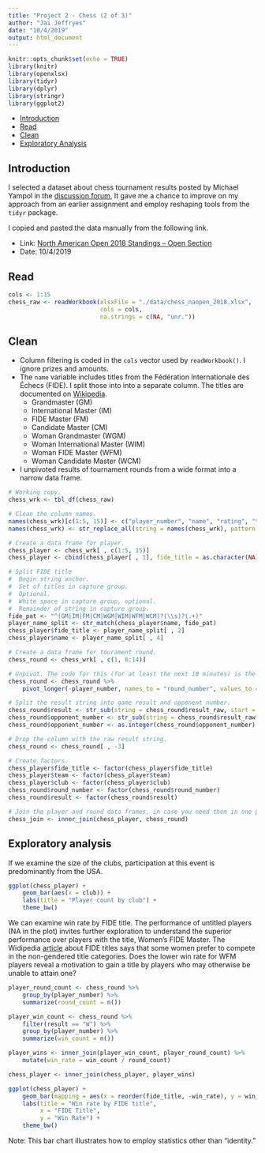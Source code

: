 ```yaml
---
title: "Project 2 - Chess (2 of 3)"
author: "Jai Jeffryes"
date: "10/4/2019"
output: html_document
---
```


```r
knitr::opts_chunk$set(echo = TRUE)
library(knitr)
library(openxlsx)
library(tidyr)
library(dplyr)
library(stringr)
library(ggplot2)
```

- [Introduction](#introduction)
- [Read](#read)
- [Clean](#clean)
- [Exploratory Analysis](#exploratory-analysis)

## Introduction
I selected a dataset about chess tournament results posted by Michael Yampol in the [discussion forum](https://bbhosted.cuny.edu/webapps/discussionboard/do/message?action=list_messages&course_id=_1793305_1&nav=discussion_board_entry&conf_id=_1955210_1&forum_id=_2023615_1&message_id=_33952298_1), It gave me a chance to improve on my approach from an earlier assignment and employ reshaping tools from the `tidyr` package.

I copied and pasted the data manually from the following link.

- Link: [North American Open 2018 Standings – Open Section](https://chessevents.com/2018/12/north-american-open-2018-standings-open-section/)
- Date: 10/4/2019

## Read

```r
cols <- 1:15
chess_raw <- readWorkbook(xlsxFile = "./data/chess_naopen_2018.xlsx",
						  cols = cols,
						  na.strings = c(NA, "unr."))
```

## Clean
- Column filtering is coded in the `cols` vector used by `readWorkbook()`. I ignore prizes and amounts.
- The `name` variable includes titles from the Fédération Internationale des Échecs (FIDE). I split those into into a separate column. The titles are documented on [Wikipedia](https://en.wikipedia.org/wiki/FIDE_titles).
  - Grandmaster (GM)
  - International Master (IM)
  - FIDE Master (FM)
  - Candidate Master (CM)
  - Woman Grandmaster (WGM)
  - Woman International Master (WIM)
  - Woman FIDE Master (WFM)
  - Woman Candidate Master (WCM)
- I unpivoted results of tournament rounds from a wide format into a narrow data frame.

```r
# Working copy.
chess_wrk <- tbl_df(chess_raw)

# Clean the column names.
names(chess_wrk)[c(1:5, 15)] <- c("player_number", "name", "rating", "team", "club", "total")
names(chess_wrk) <- str_replace_all(string = names(chess_wrk), pattern = "Rd\\.", replacement = "")

# Create a data frame for player.
chess_player <- chess_wrk[ , c(1:5, 15)]
chess_player <- cbind(chess_player[ , 1], fide_title = as.character(NA), chess_player[ , 2:6])

# Split FIDE title
#  Begin string anchor.
#  Set of titles in capture group.
#  Optional.
#  White space in capture group, optional.
#  Remainder of string in capture group.
fide_pat <- "^(GM|IM|FM|CM|WGM|WIM|WFM|WCM)?(\\s)?(.+)"
player_name_split <- str_match(chess_player$name, fide_pat)
chess_player$fide_title <- player_name_split[ , 2]
chess_player$name <- player_name_split[ , 4]

# Create a data frame for tourament round.
chess_round <- chess_wrk[ , c(1, 6:14)]

# Unpivot. The code for this (for at least the next 10 minutes) is the pivot_longer() function.
chess_round <- chess_round %>% 
	pivot_longer(-player_number, names_to = "round_number", values_to = "result_raw")

# Split the result string into game result and opponent number.
chess_round$result <- str_sub(string = chess_round$result_raw, start = 1, end = 1)
chess_round$opponent_number <- str_sub(string = chess_round$result_raw, start = 2)
chess_round$opponent_number <- as.integer(chess_round$opponent_number)

# Drop the column with the raw result string.
chess_round <- chess_round[ , -3]

# Create factors.
chess_player$fide_title <- factor(chess_player$fide_title)
chess_player$team <- factor(chess_player$team)
chess_player$club <- factor(chess_player$club)
chess_round$round_number <- factor(chess_round$round_number)
chess_round$result <- factor(chess_round$result)

# Join the player and round data frames, in case you need them in one place.
chess_join <- inner_join(chess_player, chess_round)
```

## Exploratory analysis
If we examine the size of the clubs, participation at this event is predominantly from the USA.

```r
ggplot(chess_player) +
	geom_bar(aes(x = club)) +
	labs(title = "Player count by club") +
	theme_bw()
```

We can examine win rate by FIDE title. The performance of untitled players (NA in the plot) invites further exploration to understand the superior performance over players with the title, Women's FIDE Master. The Widipedia [article](https://en.wikipedia.org/wiki/FIDE_titles) about FIDE titles says that some women prefer to compete in the non-gendered title categories. Does the lower win rate for WFM players reveal a motivation to gain a title by players who may otherwise be unable to attain one?

```r
player_round_count <- chess_round %>%
	group_by(player_number) %>%
	summarize(round_count = n())

player_win_count <- chess_round %>% 
	filter(result == "W") %>% 
	group_by(player_number) %>%
	summarize(win_count = n())

player_wins <- inner_join(player_win_count, player_round_count) %>%
	mutate(win_rate = win_count / round_count)

chess_player <- inner_join(chess_player, player_wins)

ggplot(chess_player) +
	geom_bar(mapping = aes(x = reorder(fide_title, -win_rate), y = win_rate), stat = "summary", fun.y = "mean") +
	labs(title = "Win rate by FIDE title",
		 x = "FIDE Title",
		 y = "Win Rate") +
	theme_bw()
```

Note: This bar chart illustrates how to employ statistics other than "identity."
